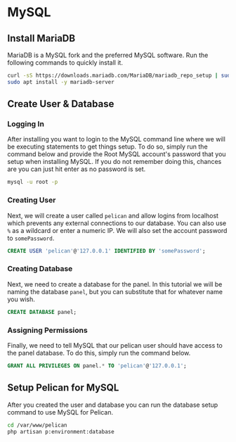 # MySQL

## Install MariaDB

MariaDB is a MySQL fork and the preferred MySQL software. Run the following commands to quickly install it.

```sh
curl -sS https://downloads.mariadb.com/MariaDB/mariadb_repo_setup | sudo bash
sudo apt install -y mariadb-server 
```

## Create User & Database

### Logging In

After installing you want to login to the MySQL command line where we will be executing statements to get
things setup. To do so, simply run the command below and provide the Root MySQL account's password that you setup when
installing MySQL. If you do not remember doing this, chances are you can just hit enter as no password is set.

```sh
mysql -u root -p
```

### Creating User

Next, we will create a user called `pelican` and allow logins from localhost which prevents any external connections
to our database. You can also use `%` as a wildcard or enter a numeric IP. We will also set the account password
to `somePassword`.

```sql
CREATE USER 'pelican'@'127.0.0.1' IDENTIFIED BY 'somePassword';
```

### Creating Database

Next, we need to create a database for the panel. In this tutorial we will be naming the database `panel`, but you can
substitute that for whatever name you wish.

```sql
CREATE DATABASE panel;
```

### Assigning Permissions

Finally, we need to tell MySQL that our pelican user should have access to the panel database. To do this, simply
run the command below.

```sql
GRANT ALL PRIVILEGES ON panel.* TO 'pelican'@'127.0.0.1';
```

## Setup Pelican for MySQL

After you created the user and database you can run the database setup command to use MySQL for Pelican.

```sh
cd /var/www/pelican
php artisan p:environment:database
```
